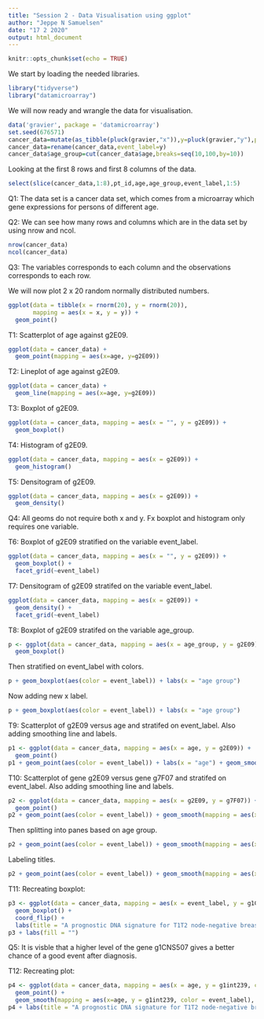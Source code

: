 ```yaml
---
title: "Session 2 - Data Visualisation using ggplot"
author: "Jeppe N Samuelsen"
date: "17 2 2020"
output: html_document
---
```


```r
knitr::opts_chunk$set(echo = TRUE)
```

We start by loading the needed libraries.

```r
library("tidyverse")
library("datamicroarray")
```

We will now ready and wrangle the data for visualisation.

```r
data('gravier', package = 'datamicroarray')
set.seed(676571)
cancer_data=mutate(as_tibble(pluck(gravier,"x")),y=pluck(gravier,"y"),pt_id=1:length(pluck(gravier, "y")),age=round(rnorm(length(pluck(gravier,"y")),mean=55,sd=10),1))
cancer_data=rename(cancer_data,event_label=y)
cancer_data$age_group=cut(cancer_data$age,breaks=seq(10,100,by=10))
```

Looking at the first 8 rows and first 8 columns of the data.

```r
select(slice(cancer_data,1:8),pt_id,age,age_group,event_label,1:5)
```

Q1: The data set is a cancer data set, which comes from a microarray which gene expressions for persons of different age.

Q2: We can see how many rows and columns which are in the data set by using nrow and ncol.
```r
nrow(cancer_data)
ncol(cancer_data)
```

Q3: The variables corresponds to each column and the observations corresponds to each row.

We will now plot 2 x 20 random normally distributed numbers.

```r
ggplot(data = tibble(x = rnorm(20), y = rnorm(20)),
       mapping = aes(x = x, y = y)) +
  geom_point()
```

T1:
Scatterplot of age against g2E09.
```r
ggplot(data = cancer_data) +
  geom_point(mapping = aes(x=age, y=g2E09))
```

T2:
Lineplot of age against g2E09.
```r
ggplot(data = cancer_data) +
  geom_line(mapping = aes(x=age, y=g2E09))
```

T3:
Boxplot of g2E09.
```r
ggplot(data = cancer_data, mapping = aes(x = "", y = g2E09)) + 
  geom_boxplot()
```

T4:
Histogram of g2E09.
```r
ggplot(data = cancer_data, mapping = aes(x = g2E09)) + 
  geom_histogram()
```

T5:
Densitogram of g2E09.
```r
ggplot(data = cancer_data, mapping = aes(x = g2E09)) + 
  geom_density()
```

Q4:
All geoms do not require both x and y. Fx boxplot and histogram only requires one variable.

T6:
Boxplot of g2E09 stratified on the variable event_label.
```r
ggplot(data = cancer_data, mapping = aes(x = "", y = g2E09)) + 
  geom_boxplot() +
  facet_grid(~event_label)
```

T7:
Densitogram of g2E09 stratifed on the variable event_label.
```r
ggplot(data = cancer_data, mapping = aes(x = g2E09)) + 
  geom_density() +
  facet_grid(~event_label)
```

T8:
Boxplot of g2E09 stratifed on the variable age_group.
```r
p <- ggplot(data = cancer_data, mapping = aes(x = age_group, y = g2E09)) + 
  geom_boxplot()
```

Then stratified on event_label with colors.
```r
p + geom_boxplot(aes(color = event_label)) + labs(x = "age group")
```

Now adding new x label.
```r
p + geom_boxplot(aes(color = event_label)) + labs(x = "age group")
```


T9:
Scatterplot of g2E09 versus age and stratifed on event_label. Also adding smoothing line and labels.
```r
p1 <- ggplot(data = cancer_data, mapping = aes(x = age, y = g2E09)) + 
  geom_point()
p1 + geom_point(aes(color = event_label)) + labs(x = "age") + geom_smooth(mapping = aes(x=age, y = g2E09))
```
T10:
Scatterplot of gene g2E09 versus gene g7F07 and stratifed on event_label. Also adding smoothing line and labels.
```r
p2 <- ggplot(data = cancer_data, mapping = aes(x = g2E09, y = g7F07)) + 
  geom_point()
p2 + geom_point(aes(color = event_label)) + geom_smooth(mapping = aes(x=g2E09, y = g7F07))
```
Then splitting into panes based on age group.
```r
p2 + geom_point(aes(color = event_label)) + geom_smooth(mapping = aes(x=g2E09, y = g7F07)) + facet_wrap(~ age_group)
```
Labeling titles.
```r
p2 + geom_point(aes(color = event_label)) + geom_smooth(mapping = aes(x=g2E09, y = g7F07)) + facet_wrap(~ age_group) + labs(color = "prognosis")
```
T11:
Recreating boxplot:
```r
p3 <- ggplot(data = cancer_data, mapping = aes(x = event_label, y = g1CNS507, fill=event_label)) + 
  geom_boxplot() +
  coord_flip() +
  labs(title = "A prognostic DNA signature for T1T2 node-negative breast cancer patients", subtitle = "Labelling: good = no event, poor = early metastasis", x = "Event after diagnosis", y = "Expression level of g1CNS507 (log2 transformed)")
p3 + labs(fill = "")
```

Q5:
It is visble that a higher level of the gene g1CNS507 gives a better chance of a good event after diagnosis.

T12:
Recreating plot:
```r
p4 <- ggplot(data = cancer_data, mapping = aes(x = age, y = g1int239, color = event_label)) + 
  geom_point() +
  geom_smooth(mapping = aes(x=age, y = g1int239, color = event_label), method = "lm", se = FALSE)
p4 + labs(title = "A prognostic DNA signature for T1T2 node-negative breast cancer patients", subtitle = "Stratified on labelling: good = no event, poor = early metastasis", x = "Subject age", y = "Expression level of g1int239 (log2 transformed)", color = "Label")
```

